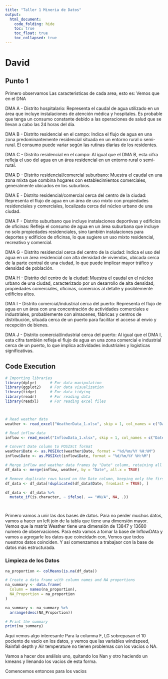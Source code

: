 ```yaml
---
title: "Taller 1 Mineria de Datos"
output:
  html_document:
    code_folding: hide
    toc: true
    toc_float: true
    toc_collapsed: true
---
```


# David

## Punto 1

Primero observamos Las caracteristicas de cada area, esto es:
Vemos que en el DNA 

DMA A - Distrito hospitalario: Representa el caudal de agua utilizado en un área que incluye instalaciones de atención médica y hospitales. Es probable que tenga un consumo constante debido a las operaciones de salud que se llevan a cabo las 24 horas del día.

DMA B - Distrito residencial en el campo: Indica el flujo de agua en una zona predominantemente residencial situada en un entorno rural o semi-rural. El consumo puede variar según las rutinas diarias de los residentes.

DMA C - Distrito residencial en el campo: Al igual que el DMA B, esta cifra refleja el uso del agua en un área residencial en un entorno rural o semi-rural.

DMA D - Distrito residencial/comercial suburbano: Muestra el caudal en una zona mixta que combina hogares con establecimientos comerciales, generalmente ubicados en los suburbios.

DMA E - Distrito residencial/comercial cerca del centro de la ciudad: Representa el flujo de agua en un área de uso mixto con propiedades residenciales y comerciales, localizada cerca del núcleo urbano de una ciudad.

DMA F - Distrito suburbano que incluye instalaciones deportivas y edificios de oficinas: Refleja el consumo de agua en un área suburbana que incluye no solo propiedades residenciales, sino también instalaciones para deportes y edificios de oficinas, lo que sugiere un uso mixto residencial, recreativo y comercial.

DMA G - Distrito residencial cerca del centro de la ciudad: Indica el uso del agua en un área residencial con alta densidad de viviendas, ubicada cerca de la parte central de una ciudad, lo que puede implicar mayor tráfico y densidad de población.

DMA H - Distrito del centro de la ciudad: Muestra el caudal en el núcleo urbano de una ciudad, caracterizado por un desarrollo de alta densidad, propiedades comerciales, oficinas, comercios al detalle y posiblemente edificios altos.

DMA I - Distrito comercial/industrial cerca del puerto: Representa el flujo de agua en un área con una concentración de actividades comerciales e industriales, probablemente con almacenes, fábricas y centros de distribución, situada cerca de un puerto para facilitar el acceso al envío y recepción de bienes.

DMA J - Distrito comercial/industrial cerca del puerto: Al igual que el DMA I, esta cifra también refleja el flujo de agua en una zona comercial e industrial cerca de un puerto, lo que implica actividades industriales y logísticas significativas.



## Code Execution



```r

# Importing libraries
library(dplyr)      # For data manipulation
library(ggplot2)    # For data visualization
library(tidyr)      # For data tidying
library(readr)      # For reading data
library(readxl)     # For reading excel files



# Read weather data
weather <- read_excel("WeatherData_1.xlsx", skip = 1, col_names = c("Date", "Rainfall depth (mm)", "Air temperature (°C)", "Air humidity (%)", "Windspeed (km/h)"))

# Read inflow data
inflow <- read_excel("InflowData_1.xlsx", skip = 1, col_names = c("Date", "DMA A", "DMA B", "DMA C", "DMA D", "DMA E", "DMA F", "DMA G", "DMA H", "DMA I", "DMA J"))

# Convert Date column to POSIXct format
weather$Date <- as.POSIXct(weather$Date, format = "%d/%m/%Y %H:%M")
inflow$Date <- as.POSIXct(inflow$Date, format = "%d/%m/%Y %H:%M")

# Merge inflow and weather data frames by "Date" column, retaining all rows from inflow
df_data <- merge(inflow, weather, by = "Date", all.x = TRUE)

# Remove duplicate rows based on the Date column, keeping only the first occurrence
df_data <- df_data[!duplicated(df_data$Date, fromLast = TRUE), ]

df_data <- df_data %>%
  mutate_if(is.character, ~ ifelse(. == "#N/A", NA, .))




```
Primero vamos a unir las dos bases de datos. Para no perder muchos datos, vamos a hacer un left join de la tabla que tiene una dimensión mayor. Vemos que la matriz Weather tiene una dimensión de 13847 y 13680 numero de observaciones. Para esto vamos a tomar la base de InflowDAta y vamos a agregarle los datos que coincidadn con, Vemos que todos nuestros datos coinciden. Y asi comenzamos a trabajaor con la base de datos más estructurada.

### Limpieza de los Datos


```r
na_proportion <- colMeans(is.na(df_data))

# Create a data frame with column names and NA proportions
na_summary <- data.frame(
  Column = names(na_proportion),
  NA_Proportion = na_proportion
)

na_summary <- na_summary %>%
  arrange(desc(NA_Proportion))

# Print the summary
print(na_summary)
```

Aqui vemos algo interesante Para la columna F, I,G sobrepasan el 10 pociento de vacio en los datos, y vemos que las variables windspeed, Rainfall depth  y Air temperature no tienen problemas con los vacios o NA. 

Vamos a hacer dos análisis uno, quitando los Nan y otro haciendo un kmeans y llenando los vacios de esta forma.

Comencemos entonces para los vacios

### 
